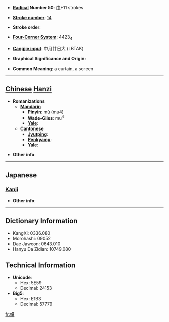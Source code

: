 * '''[[Wiktionary:Chinese radical index| Radical]] Number 50''': [[Wiktionary:Chinese radical index 巾|巾]]+11 strokes

* '''[[Wiktionary:Chinese total strokes index|Stroke number]]''': [[Wiktionary:Chinese total strokes index 14|14]]

* '''Stroke order''': 

* '''[[Wiktionary:Chinese four corner index|Four-Corner System]]''': 4423<sub>4</sub>

* '''[[Wiktionary:Chinese Cangjie index|Cangjie input]]''': 中月廿日大 (LBTAK)

* '''Graphical Significance and Origin''': 

* '''Common Meaning''': a curtain, a screen

----

== [[Chinese]] [[Hanzi]] ==

* '''Romanizations'''
** '''[[Mandarin]]'''
*** '''[[Pinyin]]''': mù (mu4)
*** '''[[Wade-Giles]]''': mu<sup>4</sup>
*** '''[[Yale]]''': 
** '''[[Cantonese]]'''
*** '''[[Jyutping]]''':
*** '''[[Penkyamp]]''': 
*** '''[[Yale]]''': 

* '''Other info''': 

----

==Japanese==
===[[Kanji]]===
{{kanji|on readings=[[ばく]] (baku), [[ぼ]] (bo)
|kun readings=
}}

* '''Other info''':  

----

== Dictionary Information ==

* KangXi: 0336.080
* Morohashi: 09052
* Dae Jaweon: 0643.010
* Hanyu Da Zidian: 10749.080

== Technical Information ==

* '''Unicode''':
** Hex: 5E59
** Decimal: 24153
* '''Big5''':
** Hex: E1B3
** Decimal: 57779

[[fr:幙]]